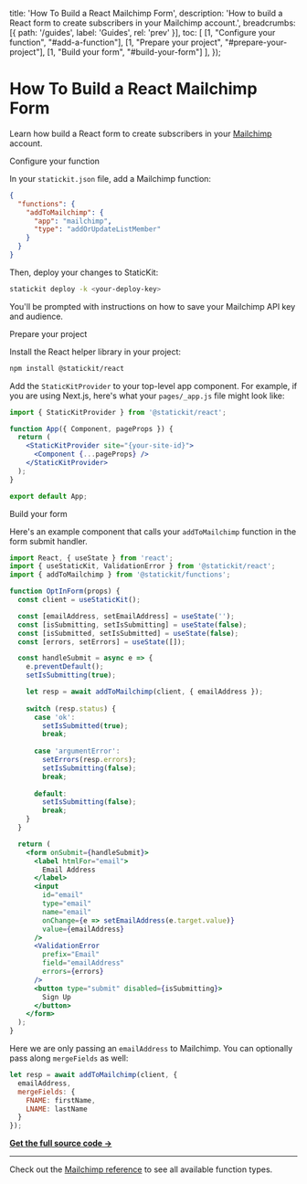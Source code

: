 
  title: 'How To Build a React Mailchimp Form',
  description: 'How to build a React form to create subscribers in your Mailchimp account.',
  breadcrumbs: [{
    path: '/guides',
    label: 'Guides',
    rel: 'prev'
  }],
  toc: [
    [1, "Configure your function", "#add-a-function"],
    [1, "Prepare your project", "#prepare-your-project"],
    [1, "Build your form", "#build-your-form"]
  ],
});

# How To Build a React Mailchimp Form

<p className="text-lg">
  Learn how build a React form to create subscribers in your <a href="https://mailchimp.com/">Mailchimp</a> account.
</p>

<StepHeading step="1" id="add-a-function">Configure your function</StepHeading>

In your `statickit.json` file, add a Mailchimp function:

```json
{
  "functions": {
    "addToMailchimp": {
      "app": "mailchimp",
      "type": "addOrUpdateListMember"
    }
  }
}
```

Then, deploy your changes to StaticKit:

```bash
statickit deploy -k <your-deploy-key>
```

You'll be prompted with instructions on how to save your Mailchimp API key and audience.

<StepHeading step="2" id="prepare-your-project">Prepare your project</StepHeading>

Install the React helper library in your project:

```bash
npm install @statickit/react
```

Add the `StaticKitProvider` to your top-level app component. For example, if you are using Next.js, here's what your `pages/_app.js` file might look like:

```jsx
import { StaticKitProvider } from '@statickit/react';

function App({ Component, pageProps }) {
  return (
    <StaticKitProvider site="{your-site-id}">
      <Component {...pageProps} />
    </StaticKitProvider>
  );
}

export default App;
```

<StepHeading step="3" id="build-your-form">Build your form</StepHeading>

Here's an example component that calls your `addToMailchimp` function in the form submit handler.

```jsx
import React, { useState } from 'react';
import { useStaticKit, ValidationError } from '@statickit/react';
import { addToMailchimp } from '@statickit/functions';

function OptInForm(props) {
  const client = useStaticKit();

  const [emailAddress, setEmailAddress] = useState('');
  const [isSubmitting, setIsSubmitting] = useState(false);
  const [isSubmitted, setIsSubmitted] = useState(false);
  const [errors, setErrors] = useState([]);

  const handleSubmit = async e => {
    e.preventDefault();
    setIsSubmitting(true);

    let resp = await addToMailchimp(client, { emailAddress });
    
    switch (resp.status) {
      case 'ok':
        setIsSubmitted(true);
        break;
      
      case 'argumentError':
        setErrors(resp.errors);
        setIsSubmitting(false);
        break;
      
      default:
        setIsSubmitting(false);
        break;
    }
  }

  return (
    <form onSubmit={handleSubmit}>
      <label htmlFor="email">
        Email Address
      </label>
      <input
        id="email"
        type="email" 
        name="email" 
        onChange={e => setEmailAddress(e.target.value)}
        value={emailAddress}
      />
      <ValidationError 
        prefix="Email" 
        field="emailAddress"
        errors={errors} 
      />
      <button type="submit" disabled={isSubmitting}>
        Sign Up
      </button>
    </form>
  );
}
```

Here we are only passing an `emailAddress` to Mailchimp. You can optionally pass along `mergeFields` as well:

```js
let resp = await addToMailchimp(client, { 
  emailAddress,
  mergeFields: {
    FNAME: firstName,
    LNAME: lastName
  }
});
```

[**Get the full source code →**](https://github.com/statickit-projects/mailchimp-react)

---

Check out the [Mailchimp reference](/docs/functions/mailchimp) to see all available function types.
